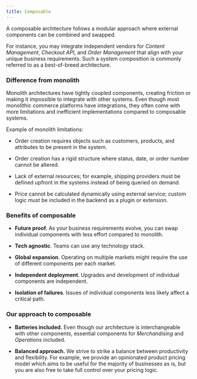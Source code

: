 ```yaml
---
title: Composable
---
```


A composable architecture follows a modular approach where external components can be combined and swapped.

For instance, you may integrate independent vendors for _Content Management_,
_Checkout API_, and _Order Management_ that align with your unique business requirements.
Such a system composition is commonly referred to as a best-of-breed architecture.

### Difference from monolith

Monolith architectures have tightly coupled components, creating friction or making it impossible to integrate with other systems.
Even though most monolithic commerce platforms have integrations, they often come with more limitations and inefficient implementations compared to composable systems.

Example of monolith limitations:

- Order creation requires objects such as customers, products, and attributes to be present in the system.

- Order creation has a rigid structure where status, date, or order number cannot be altered.

- Lack of external resources; for example, shipping providers must be defined upfront in the systems instead of being queried on demand.

- Price cannot be calculated dynamically using external service;
  custom logic must be included in the backend as a plugin or extension.

### Benefits of composable

- **Future proof.** As your business requirements evolve, you can swap individual components with less effort compared to monolith.

- **Tech agnostic**. Teams can use any technology stack.

- **Global expansion**. Operating on multiple markets might require the use of different components per each market.

- **Independent deployment**. Upgrades and development of individual components are independent.

- **Isolation of failures**. Issues of individual components less likely affect a critical path.

### Our approach to composable

- **Batteries included.**
  Even though our architecture is interchangeable with other components, essential components for _Merchandising_ and _Operations_ included.

- **Balanced approach.** We strive to strike a balance between productivity and flexibility.
  For example, we provide an opinionated product pricing model which aims to be useful for the majority of businesses as is, but you are also free to take full control over your pricing logic.
